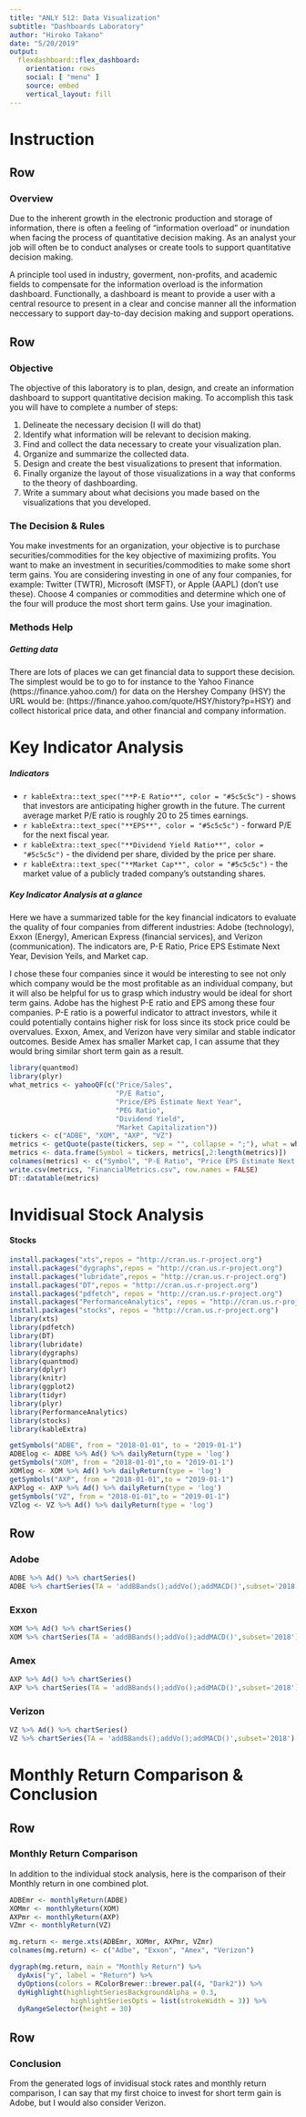 ```yaml
---
title: "ANLY 512: Data Visualization"
subtitle: "Dashboards Laboratory"
author: "Hiroko Takano"
date: "5/20/2019"
output:
  flexdashboard::flex_dashboard:
    orientation: rows
    social: [ "menu" ]
    source: embed
    vertical_layout: fill
---
```

<style>                     
.navbar {
  background-color:lightgrey;
  border-color:black;
}
.navbar-brand {
color:black!important;
}
</style> 

Instruction
===================================== 
Row {data-height=320}
-------------------------------------

### **Overview**  

Due to the inherent growth in the electronic production and storage of information, there is often a feeling of “information overload” or inundation when facing the process of quantitative decision making. As an analyst your job will often be to conduct analyses or create tools to support quantitative decision making.

A principle tool used in industry, goverment, non-profits, and academic fields to compensate for the information overload is the information dashboard. Functionally, a dashboard is meant to provide a user with a central resource to present in a clear and concise manner all the information neccessary to support day-to-day decision making and support operations.

Row {data-height=680}
-------------------------------------
### **Objective** 

The objective of this laboratory is to plan, design, and create an information dashboard to support quantitative decision making. To accomplish this task you will have to complete a number of steps:

1. Delineate the necessary decision (I will do that)
2. Identify what information will be relevant to decision making.
3. Find and collect the data necessary to create your visualization plan.
4. Organize and summarize the collected data.
5. Design and create the best visualizations to present that information.
6. Finally organize the layout of those visualizations in a way that conforms to the theory of dashboarding.
7. Write a summary about what decisions you made based on the visualizations that you developed.

### **The Decision & Rules**

You make investments for an organization, your objective is to purchase securities/commodities for the key objective of maximizing profits. You want to make an investment in securities/commodities to make some short term gains. You are considering investing in one of any four companies, for example: Twitter (TWTR), Microsoft (MSFT), or Apple (AAPL) (don’t use these). Choose 4 companies or commodities and determine which one of the four will produce the most short term gains. Use your imagination.

### **Methods Help**
##### *Getting data*
There are lots of places we can get financial data to support these decision. The simplest would be to go to for instance to the Yahoo Finance (https://finance.yahoo.com/) for data on the Hershey Company (HSY) the URL would be: (https://finance.yahoo.com/quote/HSY/history?p=HSY) and collect historical price data, and other financial and company information.


Key Indicator Analysis
===================================== 
##### **Indicators**

+ `r kableExtra::text_spec("**P-E Ratio**", color = "#5c5c5c")` - shows that investors are anticipating higher growth in the future. The current average market P/E ratio is roughly 20 to 25 times earnings.
+ `r kableExtra::text_spec("**EPS**", color = "#5c5c5c")` - forward P/E for the next fiscal year.
+ `r kableExtra::text_spec("**Dividend Yield Ratio**", color = "#5c5c5c")` - the dividend per share, divided by the price per share.
+ `r kableExtra::text_spec("**Market Cap**", color = "#5c5c5c")` - the market value of a publicly traded company's outstanding shares.

##### **Key Indicator Analysis at a glance**

Here we have a summarized table for the key financial indicators to evaluate the quality of four companies from different industries: Adobe (technology), Exxon (Energy), American Express (financial services), and Verizon (communication). The indicators are, P-E Ratio, Price EPS Estimate Next Year, Devision Yeils, and Market cap. 

I chose these four companies since it would be interesting to see not only which company would be the most profitable as an individual company, but it will also be helpful for us to grasp which industry would be ideal for short term gains.
Adobe has the highest P-E ratio and EPS among these four companies. P-E ratio is a powerful indicator to attract investors, while it could potentially contains higher risk for loss since its stock price could be overvalues. 
Exxon, Amex, and Verizon have very similar and stable indicator outcomes. Beside Amex has smaller Market cap, I can assume that they would bring similar short term gain as a result.

```r
library(quantmod)
library(plyr)
what_metrics <- yahooQF(c("Price/Sales", 
                          "P/E Ratio",
                          "Price/EPS Estimate Next Year",
                          "PEG Ratio",
                          "Dividend Yield", 
                          "Market Capitalization"))
tickers <- c("ADBE", "XOM", "AXP", "VZ")
metrics <- getQuote(paste(tickers, sep = "", collapse = ";"), what = what_metrics)
metrics <- data.frame(Symbol = tickers, metrics[,2:length(metrics)]) 
colnames(metrics) <- c("Symbol", "P-E Ratio", "Price EPS Estimate Next Year", "Div Yield", "Market Cap")
write.csv(metrics, "FinancialMetrics.csv", row.names = FALSE)
DT::datatable(metrics)
```


Invidisual Stock Analysis
===================================== 
#### **Stocks**

```r
install.packages("xts",repos = "http://cran.us.r-project.org")
install.packages("dygraphs",repos = "http://cran.us.r-project.org")
install.packages("lubridate",repos = "http://cran.us.r-project.org")
install.packages("DT",repos = "http://cran.us.r-project.org")
install.packages("pdfetch", repos = "http://cran.us.r-project.org")
install.packages("PerformanceAnalytics", repos = "http://cran.us.r-project.org")
install.packages("stocks", repos = "http://cran.us.r-project.org")
library(xts) 
library(pdfetch)
library(DT)
library(lubridate)
library(dygraphs)
library(quantmod) 
library(dplyr)
library(knitr)
library(ggplot2)
library(tidyr)
library(plyr)
library(PerformanceAnalytics)
library(stocks)
library(kableExtra)
```

```r
getSymbols("ADBE", from = "2018-01-01", to = "2019-01-1")
ADBElog <- ADBE %>% Ad() %>% dailyReturn(type = 'log')
getSymbols("XOM", from = "2018-01-01",to = "2019-01-1")
XOMlog <- XOM %>% Ad() %>% dailyReturn(type = 'log')
getSymbols("AXP", from = "2018-01-01",to = "2019-01-1")
AXPlog <- AXP %>% Ad() %>% dailyReturn(type = 'log')
getSymbols("VZ", from = "2018-01-01",to = "2019-01-1")
VZlog <- VZ %>% Ad() %>% dailyReturn(type = 'log')
```

Row {.tabset .tabset-fade}
-------------------------------------
### Adobe
```r
ADBE %>% Ad() %>% chartSeries()
ADBE %>% chartSeries(TA = 'addBBands();addVo();addMACD()',subset='2018')
```

### Exxon
```r
XOM %>% Ad() %>% chartSeries()
XOM %>% chartSeries(TA = 'addBBands();addVo();addMACD()',subset='2018') 
```

### Amex
```r
AXP %>% Ad() %>% chartSeries()
AXP %>% chartSeries(TA = 'addBBands();addVo();addMACD()',subset='2018')
```

### Verizon
```r
VZ %>% Ad() %>% chartSeries()
VZ %>% chartSeries(TA = 'addBBands();addVo();addMACD()',subset='2018')
```

Monthly Return Comparison & Conclusion
===================================== 
Row {data-height=850}
-------------------------------------
### **Monthly Return Comparison**  

In addition to the individual stock analysis, here is the comparison of their Monthly return in one combined plot.

```r
ADBEmr <- monthlyReturn(ADBE)
XOMmr <- monthlyReturn(XOM)
AXPmr <- monthlyReturn(AXP)
VZmr <- monthlyReturn(VZ)

mg.return <- merge.xts(ADBEmr, XOMmr, AXPmr, VZmr)
colnames(mg.return) <- c("Adbe", "Exxon", "Amex", "Verizon")

dygraph(mg.return, main = "Monthly Return") %>%
  dyAxis("y", label = "Return") %>%
  dyOptions(colors = RColorBrewer::brewer.pal(4, "Dark2")) %>%
  dyHighlight(highlightSeriesBackgroundAlpha = 0.3,
               highlightSeriesOpts = list(strokeWidth = 3)) %>%
  dyRangeSelector(height = 30)
```

Row {data-height=150}
-------------------------------------
### **Conclusion**   

From the generated logs of invidisual stock rates and monthly return comparison, I can say that my first choice to invest for short term gain is Adobe, but I would also consider Verizon.
